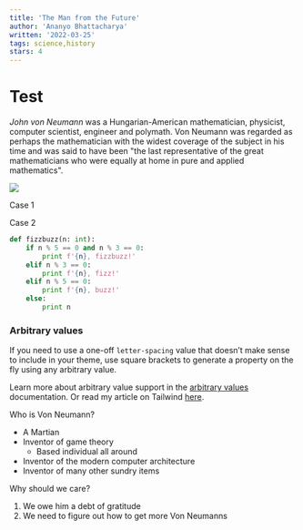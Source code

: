 ```yaml
---
title: 'The Man from the Future'
author: 'Ananyo Bhattacharya'
written: '2022-03-25'
tags: science,history
stars: 4
---
```


# Test

_John von Neumann_ was a Hungarian-American mathematician, physicist, computer scientist, engineer and polymath. Von Neumann was regarded as perhaps the mathematician with the widest coverage of the subject in his time and was said to have been "the last representative of the great mathematicians who were equally at home in pure and applied mathematics".

![](https://duckduckgo.com/i/beb0258b.gif)

Case 1

Case 2

```python
def fizzbuzz(n: int):
    if n % 5 == 0 and n % 3 == 0:
        print f'{n}, fizzbuzz!'
    elif n % 3 == 0:
        print f'{n}, fizz!'
    elif n % 5 == 0:
        print f'{n}, buzz!'
    else:
        print n
```

### Arbitrary values

If you need to use a one-off `letter-spacing` value that doesn’t make sense to include in your theme, use square brackets to generate a property on the fly using any arbitrary value.

Learn more about arbitrary value support in the [arbitrary values](https://tailwindcss.com/docs/adding-custom-styles#using-arbitrary-values) documentation.
Or read my article on Tailwind [here](/writing/tailwind).

Who is Von Neumann?

- A Martian
- Inventor of game theory
  - Based individual all around
- Inventor of the modern computer architecture
- Inventor of many other sundry items

Why should we care?

1. We owe him a debt of gratitude
2. We need to figure out how to get more Von Neumanns
